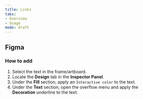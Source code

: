 ```yaml
---
title: Links
tabs: 
- Overview
- Usage
mode: draft
---
```



## Figma

### How to add

1. Select the text in the frame/artboard. 
2. Locate the **Design** tab in the **Inspector Panel**.
3. Under the **Fill** section, apply an `Interactive color` to the text. 
4. Under the **Text** section, open the overflow menu and apply the **Decoration** underline to the text. 
